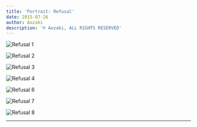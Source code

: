 ```yaml
---
title: 'Portrait: Refusal'
date: 2015-07-26
author: Aozaki
description: '© Aozaki, ALL RIGHTS RESERVED'
---
```



![Refusal 1](../../public/images/portfolio/20150726_0001.jpg)

![Refusal 2](../../public/images/portfolio/20150726_0002.jpg)

![Refusal 3](../../public/images/portfolio/20150726_0003.jpg)

![Refusal 4](../../public/images/portfolio/20150726_0004.jpg)

![Refusal 6](../../public/images/portfolio/20150726_0006.jpg)

![Refusal 7](../../public/images/portfolio/20150726_0007.jpg)

![Refusal 8](../../public/images/portfolio/20150726_0008.jpg)

<Repost Date="2015" />

---

<BackPhoto Name="refusal" />
